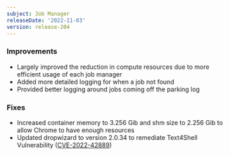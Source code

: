 ```yaml
---
subject: Job Manager
releaseDate: '2022-11-03'
version: release-204
---
```


### Improvements
* Largely improved the reduction in compute resources due to more efficient usage of each job manager
* Added more detailed logging for when a job not found
* Provided better logging around jobs coming off the parking log
### Fixes
* Increased container memory to 3.256 Gib and shm size to 2.256 Gib to allow Chrome to have enough resources
* Updated dropwizard to version 2.0.34 to remediate Text4Shell Vulnerability ([CVE-2022-42889](https://sysdig.com/blog/cve-2022-42889-text4shell/))
